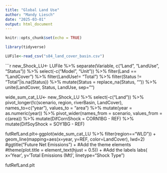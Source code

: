 ```yaml
---
title: "Global Land Use"
author: "Mandy Liesch"
date: "2025-03-01"
output: html_document
---
```


```r
knitr::opts_chunk$set(echo = TRUE)
```

```r
library(tidyverse)

LUFile<-read_csv("s84_land_cover_basin.csv")

```


```r

new_Shock_LU<- LUFile  %>% 
  separate(Variable, c("Land", "LandUse", "Status")) %>%
  select(-c("Model", "Unit"))  %>%
  filter(Land == "LandCover") %>%
  filter(LandUse!= "Total") %>%
  filter(Status != "Total"|is.na(Status)) %>%
  mutate(Status = replace_na(Status, "")) %>%
  unite(LandCover, Status, LandUse, sep="")


wide_sum_cat_LU<- new_Shock_LU %>% 
  select(-c("Land"))  %>%
  pivot_longer(!c(scenario, region, riverBasin, LandCover), names_to=c("year"), values_to = "area") %>%
  mutate(year = as.numeric(year)) %>% 
  pivot_wider(names_from = scenario, values_from = c(area)) %>%
  mutate(DifCornShock = CORN1BG - REF) %>%
  mutate(DifSoyShock = SOY1BG - REF)

futRefLand.plt<-ggplot(wide_sum_cat_LU %>% 
                              filter(region=="WLD")) +
  geom_line(mapping=aes(x=year, y=REF, color=LandCover), lwd=2) 
  #ggtitle("Future Net Emissions") +
  #Add the theme elements
  #theme(plot.title = element_text(hjust = 0.5)) +
  #Add the labels
  labs( x='Year', y='Total Emissions (Mt)', linetype="Shock Type") 



futRefLand.plt

  